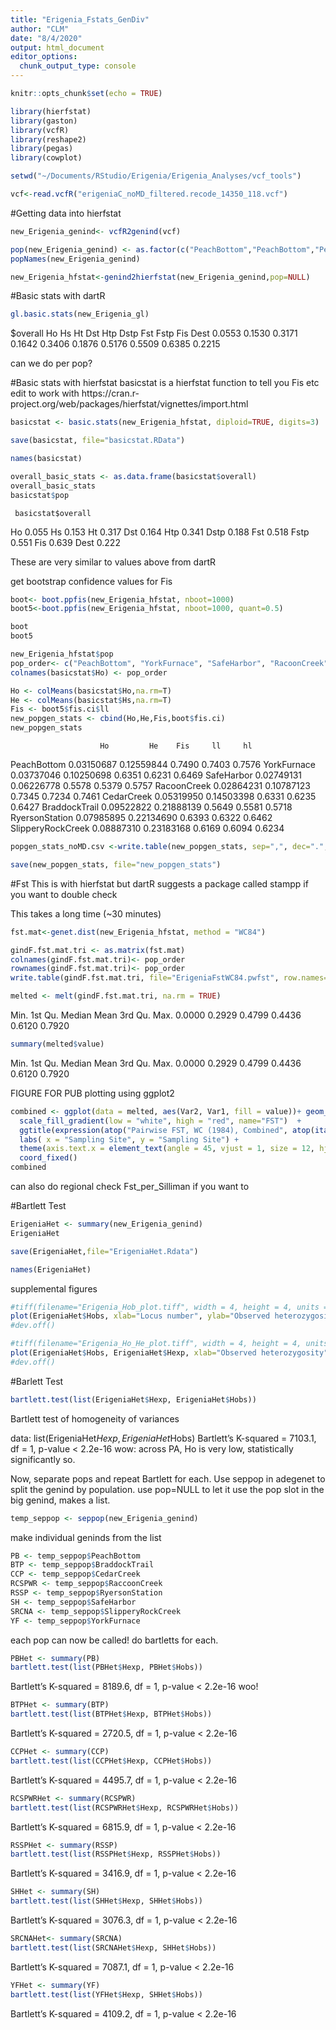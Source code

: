 ```yaml
---
title: "Erigenia_Fstats_GenDiv"
author: "CLM"
date: "8/4/2020"
output: html_document
editor_options: 
  chunk_output_type: console
---
```


```r
knitr::opts_chunk$set(echo = TRUE)
```


```r
library(hierfstat)
library(gaston)
library(vcfR)
library(reshape2)
library(pegas)
library(cowplot)
```


```r
setwd("~/Documents/RStudio/Erigenia/Erigenia_Analyses/vcf_tools")
```

```r
vcf<-read.vcfR("erigeniaC_noMD_filtered.recode_14350_118.vcf")
```


#Getting data into hierfstat
```r
new_Erigenia_genind<- vcfR2genind(vcf)
```
```r
pop(new_Erigenia_genind) <- as.factor(c("PeachBottom","PeachBottom","PeachBottom","PeachBottom","PeachBottom","PeachBottom","PeachBottom","PeachBottom","PeachBottom","PeachBottom","PeachBottom","PeachBottom","PeachBottom","PeachBottom","PeachBottom","PeachBottom","PeachBottom","PeachBottom","PeachBottom","PeachBottom","YorkFurnace","YorkFurnace","YorkFurnace","YorkFurnace","YorkFurnace","YorkFurnace","YorkFurnace","YorkFurnace","YorkFurnace","YorkFurnace","YorkFurnace","YorkFurnace","YorkFurnace","YorkFurnace","SafeHarbor","SafeHarbor","SafeHarbor","SafeHarbor","SafeHarbor","SafeHarbor","SafeHarbor","SafeHarbor","SafeHarbor","RaccoonCreek","RaccoonCreek","RaccoonCreek","RaccoonCreek","RaccoonCreek","RaccoonCreek","RaccoonCreek","RaccoonCreek","RaccoonCreek","RaccoonCreek","RaccoonCreek","RaccoonCreek","RaccoonCreek","RaccoonCreek","RaccoonCreek","CedarCreek","CedarCreek","CedarCreek","CedarCreek","CedarCreek","CedarCreek","CedarCreek","CedarCreek","CedarCreek","CedarCreek","CedarCreek","CedarCreek","CedarCreek","CedarCreek","CedarCreek","BraddockTrail","BraddockTrail","BraddockTrail","BraddockTrail","BraddockTrail","BraddockTrail","BraddockTrail","BraddockTrail","BraddockTrail","BraddockTrail","BraddockTrail","BraddockTrail","BraddockTrail","BraddockTrail","BraddockTrail","RyersonStation","RyersonStation","RyersonStation","RyersonStation","RyersonStation","RyersonStation","RyersonStation","RyersonStation","RyersonStation","RyersonStation","RyersonStation","RyersonStation","RyersonStation","RyersonStation","RyersonStation","SlipperyRockCreek","SlipperyRockCreek","SlipperyRockCreek","SlipperyRockCreek","SlipperyRockCreek","SlipperyRockCreek","SlipperyRockCreek","SlipperyRockCreek","SlipperyRockCreek","SlipperyRockCreek","SlipperyRockCreek","SlipperyRockCreek","SlipperyRockCreek","SlipperyRockCreek","SlipperyRockCreek"))
popNames(new_Erigenia_genind)
```
```r
new_Erigenia_hfstat<-genind2hierfstat(new_Erigenia_genind,pop=NULL)
```


#Basic stats with dartR
```r
gl.basic.stats(new_Erigenia_gl)
```

$overall
    Ho     Hs     Ht    Dst    Htp   Dstp    Fst   Fstp    Fis   Dest 
0.0553 0.1530 0.3171 0.1642 0.3406 0.1876 0.5176 0.5509 0.6385 0.2215 

can we do per pop?


#Basic stats with hierfstat
basicstat is a hierfstat function to tell you Fis etc
edit to work with 
https://cran.r-project.org/web/packages/hierfstat/vignettes/import.html

```r
basicstat <- basic.stats(new_Erigenia_hfstat, diploid=TRUE, digits=3)
```
```r
save(basicstat, file="basicstat.RData")
```

```r
names(basicstat)
```
```r
overall_basic_stats <- as.data.frame(basicstat$overall)
overall_basic_stats
basicstat$pop
```
     basicstat$overall
Ho               0.055
Hs               0.153
Ht               0.317
Dst              0.164
Htp              0.341
Dstp             0.188
Fst              0.518
Fstp             0.551
Fis              0.639
Dest             0.222


These are very similar to values above from dartR

get bootstrap confidence values for Fis
```r
boot<- boot.ppfis(new_Erigenia_hfstat, nboot=1000)
boot5<-boot.ppfis(new_Erigenia_hfstat, nboot=1000, quant=0.5)
```


```r
boot
boot5
```

```r
new_Erigenia_hfstat$pop
pop_order<- c("PeachBottom", "YorkFurnace", "SafeHarbor", "RacoonCreek", "CedarCreek", "BraddockTrail", "RyersonStation", "SlipperyRockCreek")
colnames(basicstat$Ho) <- pop_order
```
```r
Ho <- colMeans(basicstat$Ho,na.rm=T)
He <- colMeans(basicstat$Hs,na.rm=T)
Fis <- boot5$fis.ci$ll
new_popgen_stats <- cbind(Ho,He,Fis,boot$fis.ci)
new_popgen_stats
```
                        Ho         He    Fis     ll     hl
PeachBottom       0.03150687 0.12559844 0.7490 0.7403 0.7576
YorkFurnace       0.03737046 0.10250698 0.6351 0.6231 0.6469
SafeHarbor        0.02749131 0.06226778 0.5578 0.5379 0.5757
RacoonCreek       0.02864231 0.10787123 0.7345 0.7234 0.7461
CedarCreek        0.05319950 0.14503398 0.6331 0.6235 0.6427
BraddockTrail     0.09522822 0.21888139 0.5649 0.5581 0.5718
RyersonStation    0.07985895 0.22134690 0.6393 0.6322 0.6462
SlipperyRockCreek 0.08887310 0.23183168 0.6169 0.6094 0.6234

```r
popgen_stats_noMD.csv <-write.table(new_popgen_stats, sep=",", dec=".", row.names=TRUE, col.names=TRUE)

save(new_popgen_stats, file="new_popgen_stats")
```

#Fst
This is with hierfstat but dartR suggests a package called stampp if you want to double check


This takes a long time (~30 minutes)
```r
fst.mat<-genet.dist(new_Erigenia_hfstat, method = "WC84")
```
```r
gindF.fst.mat.tri <- as.matrix(fst.mat)
colnames(gindF.fst.mat.tri)<- pop_order
rownames(gindF.fst.mat.tri)<- pop_order
write.table(gindF.fst.mat.tri, file="ErigeniaFstWC84.pwfst", row.names=T,col.names=T)
```


```r
melted <- melt(gindF.fst.mat.tri, na.rm = TRUE)
```

   Min. 1st Qu.  Median    Mean 3rd Qu.    Max. 
 0.0000  0.2929  0.4799  0.4436  0.6120  0.7920

```r
summary(melted$value)
```
  Min. 1st Qu.  Median    Mean 3rd Qu.    Max. 
 0.0000  0.2929  0.4799  0.4436  0.6120  0.7920


FIGURE FOR PUB
plotting using ggplot2

```r
combined <- ggplot(data = melted, aes(Var2, Var1, fill = value))+ geom_tile(color = "white")+ 
  scale_fill_gradient(low = "white", high = "red", name="FST")  +
  ggtitle(expression(atop("Pairwise FST, WC (1984), Combined", atop(italic("N = 118"), ""))))+
  labs( x = "Sampling Site", y = "Sampling Site") + 
  theme(axis.text.x = element_text(angle = 45, vjust = 1, size = 12, hjust = 1),axis.text.y = element_text(size = 13)) + 
  coord_fixed()
combined
```


can also do regional
check Fst_per_Silliman if you want to 

#Bartlett Test


```r
ErigeniaHet <- summary(new_Erigenia_genind)
ErigeniaHet
```

```r
save(ErigeniaHet,file="ErigeniaHet.Rdata")
```

```r
names(ErigeniaHet)
```


supplemental figures
```r
#tiff(filename="Erigenia_Hob_plot.tiff", width = 4, height = 4, units = 'in', res = 300)
plot(ErigeniaHet$Hobs, xlab="Locus number", ylab="Observed heterozygosity", main="Observed heterozygosity per locus")
#dev.off()
```

```r
#tiff(filename="Erigenia_Ho_He_plot.tiff", width = 4, height = 4, units = 'in', res = 300)
plot(ErigeniaHet$Hobs, ErigeniaHet$Hexp, xlab="Observed heterozygosity", ylab="Expected heterozygosity", main="He as a function of Ho, per locus")
#dev.off()
```

#Barlett Test

```r
bartlett.test(list(ErigeniaHet$Hexp, ErigeniaHet$Hobs))
```
Bartlett test of homogeneity of variances

data:  list(ErigeniaHet$Hexp, ErigeniaHet$Hobs)
Bartlett's K-squared = 7103.1, df = 1, p-value < 2.2e-16
wow: across PA, Ho is very low, statistically significantly so.

Now, separate pops and repeat Bartlett for each.
Use seppop in adegenet to split the genind by population. use pop=NULL to let it use the pop slot in the big genind, makes a list.
```r
temp_seppop <- seppop(new_Erigenia_genind)
```
make individual geninds from the list
```r
PB <- temp_seppop$PeachBottom
BTP <- temp_seppop$BraddockTrail
CCP <- temp_seppop$CedarCreek
RCSPWR <- temp_seppop$RaccoonCreek
RSSP <- temp_seppop$RyersonStation
SH <- temp_seppop$SafeHarbor
SRCNA <- temp_seppop$SlipperyRockCreek
YF <- temp_seppop$YorkFurnace
```

each pop can now be called! do bartletts for each.
```r
PBHet <- summary(PB)
bartlett.test(list(PBHet$Hexp, PBHet$Hobs))
```
Bartlett's K-squared = 8189.6, df = 1, p-value < 2.2e-16
woo!

```r
BTPHet <- summary(BTP)
bartlett.test(list(BTPHet$Hexp, BTPHet$Hobs))
```
Bartlett's K-squared = 2720.5, df = 1, p-value < 2.2e-16

```r
CCPHet <- summary(CCP)
bartlett.test(list(CCPHet$Hexp, CCPHet$Hobs))
```
Bartlett's K-squared = 4495.7, df = 1, p-value < 2.2e-16

```r
RCSPWRHet <- summary(RCSPWR)
bartlett.test(list(RCSPWRHet$Hexp, RCSPWRHet$Hobs))
```
Bartlett's K-squared = 6815.9, df = 1, p-value < 2.2e-16

```r
RSSPHet <- summary(RSSP)
bartlett.test(list(RSSPHet$Hexp, RSSPHet$Hobs))
```
Bartlett's K-squared = 3416.9, df = 1, p-value < 2.2e-16

```r
SHHet <- summary(SH)
bartlett.test(list(SHHet$Hexp, SHHet$Hobs))
```
Bartlett's K-squared = 3076.3, df = 1, p-value < 2.2e-16

```r
SRCNAHet<- summary(SRCNA)
bartlett.test(list(SRCNAHet$Hexp, SHHet$Hobs))
```
Bartlett's K-squared = 7087.1, df = 1, p-value < 2.2e-16

```r
YFHet <- summary(YF)
bartlett.test(list(YFHet$Hexp, SHHet$Hobs))
```
Bartlett's K-squared = 4109.2, df = 1, p-value < 2.2e-16
